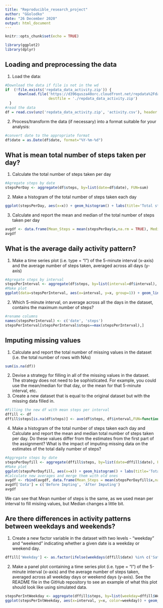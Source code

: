 ---
title: "Reproducible_research_project"
author: "GGolodko"
date: "26 December 2020"
output: html_document
---

```{r setup, include=FALSE}
knitr::opts_chunk$set(echo = TRUE)
```
```{r import}
library(ggplot2)
library(dplyr)
```

## Loading and preprocessing the data

1. Load the data:
```{r, get_data, echo = TRUE}
#Download the data if file is not in the wd
if  (!file.exists('repdata_data_activity.zip')) {
      download.file('https://d396qusza40orc.cloudfront.net/repdata%2Fdata%2Factivity.zip', 
                    destfile = './repdata_data_activity.zip')
  }
#read the data
df = read.csv(unz('repdata_data_activity.zip', 'activity.csv'), header = TRUE, sep = ',')
```
2. Process/transform the data (if necessary) into a format suitable for your analysis:
```{r, transform_data, echo=TRUE}
#convert date to the appropriate format
df$date = as.Date(df$date, format="%Y-%m-%d")
```

## What is mean total number of steps taken per day?
  
1. Calculate the total number of steps taken per day
```{r, steps_per_day, echo=TRUE}
#Agregate steps by date
stepsPerDay <- aggregate(df$steps, by=list(date=df$date), FUN=sum)
```
2. Make a histogram of the total number of steps taken each day
```{r,steps_hist,echo=TRUE}
ggplot(stepsPerDay, aes(x=x)) + geom_histogram() + labs(title='Total steps per day', x='Steps', y='Frequency')
```

3. Calculate and report the mean and median of the total number of steps taken per day
```{r,avg_steps}
avgdf <- data.frame(Mean_Steps = mean(stepsPerDay$x,na.rm = TRUE), Median_Steps = median(stepsPerDay$x,na.rm = TRUE))
avgdf
```

## What is the average daily activity pattern?

1. Make a time series plot (i.e. \color{red}{\verb|type = "l"|}type = "l") of the 5-minute interval (x-axis) and the average number of steps taken, averaged across all days (y-axis)
```{r, daily_pattern,echo=TRUE}
#Agregate steps by interval
stepsPerInterval <- aggregate(df$steps, by=list(interval=df$interval), FUN=sum, na.rm=TRUE)
#Make plot
ggplot(data=stepsPerInterval, aes(x=interval, y=x, group=1)) + geom_line()+labs(title='Total steps per interval', x='Steps', y='Frequency')
```

2. Which 5-minute interval, on average across all the days in the dataset, contains the maximum number of steps?
```{r,max_steps, echo=TRUE}
#rename columns
names(stepsPerInterval) <- c('date', 'steps')
stepsPerInterval[stepsPerInterval$steps==max(stepsPerInterval),]
```

## Imputing missing values
1. Calculate and report the total number of missing values in the dataset (i.e. the total number of rows with \color{red}{\verb|NA|}NAs)
```{r,count_NAs, echo=TRUE}
sum(is.na(df))
```
2. Devise a strategy for filling in all of the missing values in the dataset. The strategy does not need to be sophisticated. For example, you could use the mean/median for that day, or the mean for that 5-minute interval, etc.
3. Create a new dataset that is equal to the original dataset but with the missing data filled in.
```{r,fill_NA,echo=TRUE}
#Filling the new df with mean steps per interval
dffill <- df
dffill$steps[is.na(df$steps)] <- ave(df$steps, df$interval,FUN=function(x)mean(x,na.rm = TRUE))[is.na(df$steps)]
```
4. Make a histogram of the total number of steps taken each day and Calculate and report the mean and median total number of steps taken per day. Do these values differ from the estimates from the first part of the assignment? What is the impact of imputing missing data on the estimates of the total daily number of steps?
```{r,hist_2,echo=TRUE}
#Aggregate steps by date
stepsPerDayfill <- aggregate(dffill$steps, by=list(date=dffill$date), FUN=sum)
#Make plot
ggplot(stepsPerDayfill, aes(x=x)) + geom_histogram() + labs(title='Total steps per day', x='Steps', y='Frequency')
#Calculate new averages and merge them with old ones
avgdf <- rbind(avgdf, data.frame(Mean_Steps = mean(stepsPerDayfill$x,na.rm = TRUE), Median_Steps = median(stepsPerDayfill$x,na.rm = TRUE)))
avgdf['Data'] = c('Before Impting', 'After Imputing')
avgdf
```

We can see that Mean number of steps is the same, as we used mean per interval to fill misiing values, but Median changes a little bit.

## Are there differences in activity patterns between weekdays and weekends?
1. Create a new factor variable in the dataset with two levels - "weekday" and "weekend" indicating whether a given date is a weekday or weekend day.
```{r, weekday_pattern, echo=TRUE}
dffill['Weekday'] <- as.factor(ifelse(weekdays(dffill$date) %in% c('Saturday', 'Sunday'), "Weekend", "Weekday"))
```

2. Make a panel plot containing a time series plot (i.e. \color{red}{\verb|type = "l"|}type = "l") of the 5-minute interval (x-axis) and the average number of steps taken, averaged across all weekday days or weekend days (y-axis). See the README file in the GitHub repository to see an example of what this plot should look like using simulated data.
```{r,weekday_plot,echo=TRUE}
stepsPerIntWeekday <- aggregate(dffill$steps, by=list(weekday=dffill$Weekday, interval=dffill$interval), FUN=mean, na.rm=TRUE)
ggplot(stepsPerIntWeekday, aes(x=interval, y=x, color=weekday)) + geom_line() + facet_wrap(weekday ~ ., ncol=1, nrow = 2) + labs(title = 'Average steps by interval', x='Interval', y='Steps')
```



